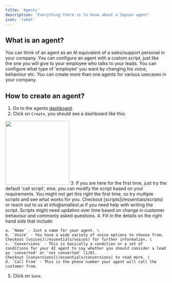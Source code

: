 ```yaml
---
title: 'Agents'
description: 'Everything there is to know about a Sapien agent'
icon: 'robot'
---
```


## What is an agent?

You can think of an agent as an AI equivalent of a sales/support personal in your company.
You can configure an agent with a custom script, just like the one you will give to your employee 
who talks to your leads. You can configure what type of 'employee' you want by changing his voice, behaviour etc.
You can create more than one agents for various usecases in your company.

## How to create an agent?

1. Go to the agents [dashboard](https://sapien-beige.vercel.app/dashboard/agent).
2. Click on `Create`, you should see a dashboard like this:
<img height="200" src="/images/agent-dashboard.png" />
3. If you are here for the first time, just try the default 'call script', else, you can modify the script based on your requirements. You might not get this right the first time,
so try multiple scripts and see what works for you. Checkout [scripts](/essentials/scripts) or reach out to us at info@smallest.ai if you need help
with writing the script. Scripts might need updation over time based on change in customer behaviour and commonly asked questions.
4. Fill in the details on the right hand side that include:

    a. `Name` - Just a name for your agent. \
    b. `Voice` - You have a wide variety of voice options to choose from. Checkout [voices](/essentials/voices) for further information. \
    c. `Conversions` - This is basically a condition or a set of conditions for your AI agent to say whether you should consider a lead as 'converted' or 'not converted' (1/0).
    Checkout [conversions](/essentials/conversions) to read more. \
    d. `Call From` - This is the phone number your agent will call the customer from.
5. Click on `Save`.


 

